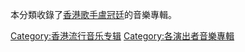 本分類收錄了[[香港|香港]][[歌手|歌手]][[盧冠廷|盧冠廷]]的音樂專輯。
[[Category:香港流行音乐专辑|Category:香港流行音乐专辑]]
[[Category:各演出者音樂專輯|Category:各演出者音樂專輯]]